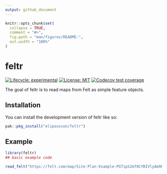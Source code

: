 ```yaml
---
output: github_document
---
```


<!-- README.md is generated from README.Rmd. Please edit that file -->

```r
knitr::opts_chunk$set(
  collapse = TRUE,
  comment = "#>",
  fig.path = "man/figures/README-",
  out.width = "100%"
)
```

# feltr

<!-- badges: start -->
[![Lifecycle: experimental](https://img.shields.io/badge/lifecycle-experimental-orange.svg)](https://lifecycle.r-lib.org/articles/stages.html#experimental)
[![License: MIT](https://img.shields.io/badge/License-MIT-yellow.svg)](https://opensource.org/licenses/MIT)
[![Codecov test coverage](https://codecov.io/gh/elipousson/feltr/branch/main/graph/badge.svg)](https://app.codecov.io/gh/elipousson/feltr?branch=main)
<!-- badges: end -->

The goal of feltr is to read maps from Felt as simple feature objects.

## Installation

You can install the development version of feltr like so:

``` r
pak::pkg_install("elipousson/feltr")
```

## Example

```r
library(feltr)
## basic example code
```


```r
read_felt("https://felt.com/map/Site-Plan-Example-PGTipS2mT8CYBIVlyAm9BkD")
```

